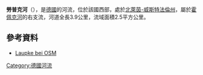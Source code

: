 {{Onesource|time=2020-08-05T01:46:56+00:00}}
{{Coord|51.3681448|N|8.6060439|E|display=title}}

'''勞普克河'''（{{lang-de|Laupke}}），是[[德國|德國]]的河流，位於該國西部，處於[[北萊茵-威斯特法倫州|北萊茵-威斯特法倫州]]，屬於[[霍佩克河|霍佩克河]]的右支流，河道全長3.9公里，流域面積2.5平方公里。

==參考資料==
* [http://ra.osmsurround.org/analyzeMap?relationId=5680271 Laupke bei OSM]

{{Germany-geo-stub}}
[[Category:德國河流|Category:德國河流]]
